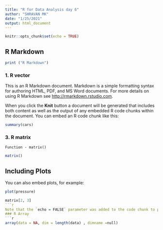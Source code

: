 ```yaml
---
title: "R for Data Analysis day 6"
author: "SHRAVAN MK"
date: "1/25/2021"
output: html_document
---
```



```r




knitr::opts_chunk$set(echo = TRUE)
```

## R Markdown

```r
print ("R Markdown")
```
### 1. R vector

This is an R Markdown document. Markdown is a simple formatting syntax for authoring HTML, PDF, and MS Word documents. For more details on using R Markdown see <http://rmarkdown.rstudio.com>.

When you click the **Knit** button a document will be generated that includes both content as well as the output of any embedded R code chunks within the document. You can embed an R code chunk like this:

```r
summary(cars)
```
### 3. R matrix
`Function - matrix()`
```r
matrix()
```
## Including Plots

You can also embed plots, for example:

```r
plot(pressure)
```
```r
matrix[2, 3]
```r
Note that the `echo = FALSE` parameter was added to the code chunk to prevent printing of the R code that generated the plot.
### R Array
```r
array(data = NA, dim = length(data) , dimname =null)
```

